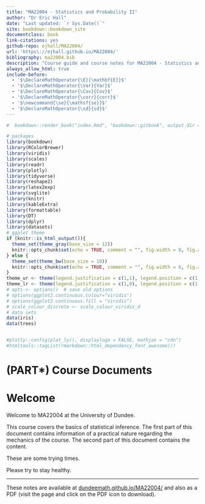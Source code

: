 ```yaml
---
title: "MA22004 - Statistics and Probability II"
author: "Dr Eric Hall"
date: "Last updated: `r Sys.Date()`"
site: bookdown::bookdown_site
documentclass: book
link-citations: yes
github-repo: ejhall/MA22004/
url: 'https\://ejhall.github.io/MA22004/'
bibliography: ma22004.bib
description: "Course guide and course notes for MA22004 - Statistics and Probability II. Division of Mathematics, University of Dundee."
always_allow_html: true
include-before:
  - '$\DeclareMathOperator{\E}{\mathbf{E}}$'
  - '$\DeclareMathOperator{\Var}{Var}$'
  - '$\DeclareMathOperator{\Cov}{Cov}$'
  - '$\DeclareMathOperator{\corr}{corr}$'
  - '$\newcommand{\se}{\mathsf{se}}$'
  - '$\DeclareMathOperator{\sd}{sd}$'
---
```


```r
#  bookdown::render_book("index.Rmd", "bookdown::gitbook", output_dir = "docs/")

# packages
library(bookdown)
library(RColorBrewer)
library(viridis)
library(scales)
library(readr)
library(plotly)
library(tidyverse)
library(reshape2)
library(latex2exp)
library(svglite)
library(knitr)
library(kableExtra)
library(formattable)
library(DT)
library(dplyr)
library(datasets)
# ggplot theme
if (knitr::is_html_output()){
  theme_set(theme_gray(base_size = 12))
  knitr::opts_chunk$set(echo = TRUE, comment = "", fig.width = 8, fig.asp = 0.6, dev = "svglite", fig.align = "center")
} else {
  theme_set(theme_bw(base_size = 10))
  knitr::opts_chunk$set(echo = TRUE, comment = "", fig.width = 6, fig.asp = 0.6)
}
theme_ur <- theme(legend.justification = c(1,1), legend.position = c(1,1), legend.box.margin = margin(c(4, 4, 4, 4), unit = "pt"))
theme_lr <- theme(legend.justification = c(1,0), legend.position = c(1,0), legend.box.margin = margin(c(4, 4, 4, 4), unit = "pt"))
# opts <- options()  # save old options
# options(ggplot2.continuous.colour="viridis")
# options(ggplot2.continuous.fill = "viridis")
# scale_colour_discrete <- scale_colour_viridis_d
# data sets
data(iris)
data(trees)


#plotly::config(plot_ly(), displaylogo = FALSE, mathjax = "cdn")
#htmltools::tagList(rmarkdown::html_dependency_font_awesome())
```

# (PART\*) Course Documents {-}

# Welcome {-}

Welcome to MA22004 at the University of Dundee. 

This course covers the basics of statistical inference. The first part of this document contains information of a practical nature regarding the mechanics of the course. The second part of this document contains the content. 

These are some trying times. 

Please try to stay healthy.



***

These notes are available at [dundeemath.github.io/MA22004/](https://dundeemath.github.io/MA22004/) and also as a PDF (visit the page and click on the PDF icon to download). 

